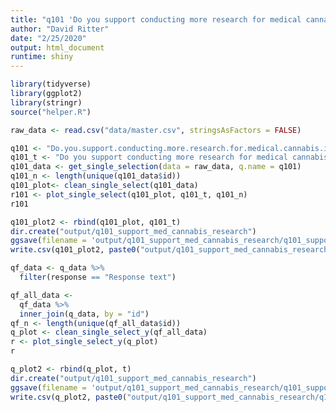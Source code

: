 ```yaml
---
title: "q101 'Do you support conducting more research for medical cannabis in veteran populations?'"
author: "David Ritter"
date: "2/25/2020"
output: html_document
runtime: shiny
---
```


```r
library(tidyverse)
library(ggplot2)
library(stringr)
source("helper.R")
```

```r
raw_data <- read.csv("data/master.csv", stringsAsFactors = FALSE)
```

```r
q101 <- "Do.you.support.conducting.more.research.for.medical.cannabis.in.veteran.populations."
q101_t <- "Do you support conducting more research for medical cannabis in veteran populations?"
q101_data <- get_single_selection(data = raw_data, q.name = q101)
q101_n <- length(unique(q101_data$id))
q101_plot<- clean_single_select(q101_data)
r101 <- plot_single_select(q101_plot, q101_t, q101_n)
r101
```

```r
q101_plot2 <- rbind(q101_plot, q101_t)
dir.create("output/q101_support_med_cannabis_research")
ggsave(filename = 'output/q101_support_med_cannabis_research/q101_support_med_cannabis_research.png', plot = r101, device = 'png')
write.csv(q101_plot2, paste0("output/q101_support_med_cannabis_research/q101_support_med_cannabis_research_", q101_n,".csv"), row.names=F)
```



```r
qf_data <- q_data %>%
  filter(response == "Response text")
```

```r
qf_all_data <- 
  qf_data %>%
  inner_join(q_data, by = "id")
qf_n <- length(unique(qf_all_data$id))
q_plot <- clean_single_select_y(qf_all_data)
r <- plot_single_select_y(q_plot)
r
```

```r
q_plot2 <- rbind(q_plot, t)
dir.create("output/q101_support_med_cannabis_research")
ggsave(filename = 'output/q101_support_med_cannabis_research/q101_support_med_cannabis_research.png', plot = r, device = 'png')
write.csv(q_plot2, paste0("output/q101_support_med_cannabis_research/q101_support_med_cannabis_research_", qf_n,".csv"), row.names=F)
```
